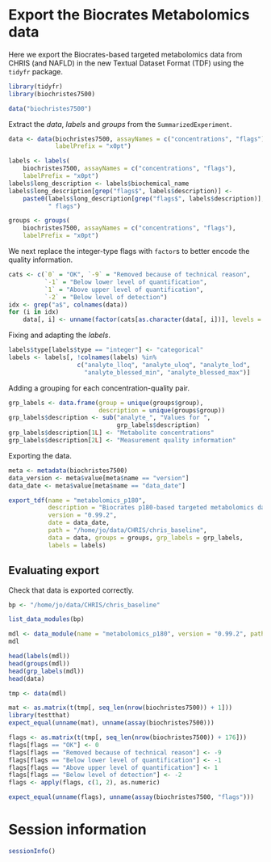 # Export the Biocrates Metabolomics data

Here we export the Biocrates-based targeted metabolomics data from CHRIS (and
NAFLD) in the new Textual Dataset Format (TDF) using the `tidyfr` package.

```r
library(tidyfr)
library(biochristes7500)

data("biochristes7500")
```

Extract the *data*, *labels* and *groups* from the `SummarizedExperiment`.

```r
data <- data(biochristes7500, assayNames = c("concentrations", "flags"),
             labelPrefix = "x0pt")

labels <- labels(
    biochristes7500, assayNames = c("concentrations", "flags"),
    labelPrefix = "x0pt")
labels$long_description <- labels$biochemical_name
labels$long_description[grep("flags$", labels$description)] <-
    paste0(labels$long_description[grep("flags$", labels$description)],
           " flags")

groups <- groups(
    biochristes7500, assayNames = c("concentrations", "flags"),
    labelPrefix = "x0pt")
```

We next replace the integer-type flags with `factor`s to better encode the
quality information.

```r
cats <- c(`0` = "OK", `-9` = "Removed because of technical reason",
          `-1` = "Below lower level of quantification",
          `1` = "Above upper level of quantification",
          `-2` = "Below level of detection")
idx <- grep("a$", colnames(data))
for (i in idx)
    data[, i] <- unname(factor(cats[as.character(data[, i])], levels = cats))
```

Fixing and adapting the *labels*.

```r
labels$type[labels$type == "integer"] <- "categorical"
labels <- labels[, !colnames(labels) %in%
                   c("analyte_lloq", "analyte_uloq", "analyte_lod",
                     "analyte_blessed_min", "analyte_blessed_max")]
```

Adding a grouping for each concentration-quality pair.

```r
grp_labels <- data.frame(group = unique(groups$group),
                         description = unique(groups$group))
grp_labels$description <- sub("analyte_", "Values for ",
                              grp_labels$description)
grp_labels$description[1L] <- "Metabolite concentrations"
grp_labels$description[2L] <- "Measurement quality information"
```

Exporting the data.

```r
meta <- metadata(biochristes7500)
data_version <- meta$value[meta$name == "version"]
data_date <- meta$value[meta$name == "data_date"]

export_tdf(name = "metabolomics_p180",
           description = "Biocrates p180-based targeted metabolomics data",
           version = "0.99.2",
           date = data_date,
           path = "/home/jo/data/CHRIS/chris_baseline",
           data = data, groups = groups, grp_labels = grp_labels,
           labels = labels)
```

## Evaluating export

Check that data is exported correctly.

```r
bp <- "/home/jo/data/CHRIS/chris_baseline"

list_data_modules(bp)

mdl <- data_module(name = "metabolomics_p180", version = "0.99.2", path = bp)
mdl

head(labels(mdl))
head(groups(mdl))
head(grp_labels(mdl))
head(data)

tmp <- data(mdl)

mat <- as.matrix(t(tmp[, seq_len(nrow(biochristes7500)) + 1]))
library(testthat)
expect_equal(unname(mat), unname(assay(biochristes7500)))

flags <- as.matrix(t(tmp[, seq_len(nrow(biochristes7500)) + 176]))
flags[flags == "OK"] <- 0
flags[flags == "Removed because of technical reason"] <- -9
flags[flags == "Below lower level of quantification"] <- -1
flags[flags == "Above upper level of quantification"] <- 1
flags[flags == "Below level of detection"] <- -2
flags <- apply(flags, c(1, 2), as.numeric)

expect_equal(unname(flags), unname(assay(biochristes7500, "flags")))
```

# Session information

```r
sessionInfo()
```
